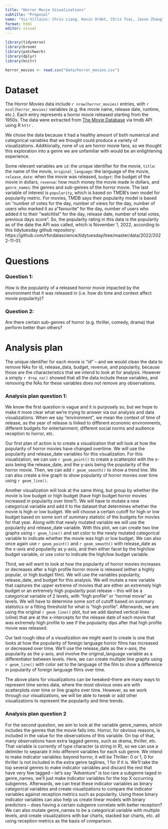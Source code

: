 ```yaml
---
title: "Horror Movie Visualizations"
subtitle: "Proposal"
name: "Viz-Villains: Chris Liang, Kevin Ordet, Chris Tsai, Jason Zhang"
format: html
editor: visual
---
```



```r
library(tidyverse)
library(broom)
library(patchwork)
library(dplyr)
library(knitr)
```

```r
horror_movies <- read.csv("data/horror_movies.csv")
```


# Dataset

The Horror Movies data include `r nrow(horror_movies)` entries, with `r ncol(horror_movies)` variables (e.g. the movie name, release date, runtime, etc.). Each entry represents a horror movie released starting from the 1950s. The data were extracted from [The Movie Database](https://www.themoviedb.org) via tmdb API using R `httr` .

We chose the data because it had a healthy amount of both numerical and categorical variables that we thought could produce a variety of visualizations. Additionally, none of us are horror movie fans, so we thought this exploration into a genre we are unfamiliar with would be an enlightening experience.

Some relevant variables are `id`: the unique identifier for the movie, `title`: the name of the movie, `original_language`: the language of the movie, `release_date`: when the movie was released, `budget`: the budget of the movie in dollars, `revenue`: how much money the movie made in dollars, and `genre_names`: the genres and sub-genres of the horror movie. The last variable of interest is `popularity`, which is based on TMDB's own model for popularity metric. For movies, TMDB says their popularity model is based on "number of votes for the day, number of views for the day, number of users who marked it as a "favourite" for the day, number of users who added it to their "watchlist" for the day, release date, number of total votes, previous days score". So, the popularity rating in this data is the popularity as of the date the API was called, which is November 1, 2022, according to this tidytuesday github repository: https://github.com/rfordatascience/tidytuesday/tree/master/data/2022/2022-11-01.

# Questions

### Question 1:
How is the popularity of a released horror movie impacted by the environment that it was released in (i.e. how do time and context affect movie popularity)? 

### Question 2:
Are there certain sub-genres of horror (e.g. thriller, comedy, drama) that perform better than others?

# Analysis plan

The unique identifier for each movie is "id" -- and we would clean the data to remove NAs for id, release_data, budget, revenue, and popularity, because those are the characteristics that we intend to look at for analysis. However a simply `r drop_na()` showed that all the data include these variables, and removing the NAs for these variables does not remove any observations.

### Analysis plan question 1:

We know the first question is vague and it is purposely so, but we hope to make it more clear what we're trying to answer via our analysis and data visualizations. When we say "environment", we mean the context of time of release, as the year of release is linked to different economic environments, different budgets for entertainment, different social norms and audience reception to horror, etc. 

Our first plan of action is to create a visualization that will look at how the popularity of horror movies have changed overtime. We will use the popularity and release_date variables for this visualization. For this visualization, we can use `r geom_point()` to create a scatterplot with the x-axis being the release_date, and the y-axis being the popularity of the horror movie. Then, we can add `r geom_smooth()` to show a trend line. We can also create a line graph to show popularity of horror movies over time using `r geom_line()`.


Another visualization will look at the same thing, but group by whether the movie is low budget or high budget (have high budget horror movies increased in popularity over time?). We will have to mutate a new categorical variable and add it to the dataset that determines whether the movie is high or low budget. We will choose a certain cutoff for high or low budget based on some sort of summary statistic of the budgets for movies for that year. Along with that newly mutated variable we will use the popularity and release_date variable. With this plot, we can create two line graphs using `r geom_line()` and set color to the newly mutated categorical variable to indicate whether the movie was high or low budget. We can also once again use `r geom_point()` and `r geom_smooth()` with release_date as the x-axis and popularity as y-axis, and then either facet by the high/low budget variable, or use color to indicate the high/low budget variable.

Third, we will want to look at how the popularity of horror movies increases or decreases after a high profile horror movie is released (either a highly popular, or high budget film). We will use the variables popularity, release_date, and budget for this analysis. We will mutate a new variable that captures the upper extreme of movies that are either an extremely high budget or an extremely high popularity post release -- this will be a categorical variable of 2 levels, with "high profile" or "normal movie" as levels. We will have to determine some sort of cutoff based on summary statistics or a fitting threshold for what is "high profile". Afterwards, we are using the original `r geom_line()` plot, but we add dashed vertical lines (vline) that are at the x-intercepts for the release date of each movie that was extremely high profile to see if the popularity dips after that high profile movie was released.

Our last rough idea of a visualization we might want to create is one that looks at how the popularity of foreign language horror films has increased or decreased over time. We'll use the release_date as the x-axis, the popularity as the y-axis, and involve the original_language variable as a differentiator between levels. Here, we can create multiple line graphs using `r geom_line()` with color set to the language of the film to show a difference in popularity of foreign language films over time.

The above plans for visualizations can be tweaked--there are many ways to represent time series data, where the most obvious ones are with scatterplots over time or line graphs over time. However, as we work through our visualizations, we will be able to tweak or add other visualizations to represent the popularity and time trends.

### Analysis plan question 2
For the second question, we aim to look at the variable genre_names, which includes the genres that the movie falls into. Horror, for obvious reasons, is included in the value for the observations of this variable. On top of that, many observations have extra tagged genres, such as drama, thriller, etc. That variable is currently of type character (a string in R), so we can use a delimiter to separate it into different variables for each sub genre. We intend to make indicator variables: beyond horror, it will be Thriller: 0 or 1, 0 for thriller is not included in the extra genre taglines, 1 for if it is. We'll take the top several genres to make indicator variables and discard the rest that have very few tagged -- let's say "Adventure" is too rare a subgenre taged in genre_names, we'll just make indicator variables for the top X occurring subgenres. Afterwards, we can treat these indicator variables as binary categorical variables and create visualizations to compare the indicator variables against reception metrics such as popularity. Using these binary indicator variables can also help us create linear models with binary predictors -- does having a certain subgenre correlate with better reception? We can also mutate genre_names to be a categorical variable with multiple levels, and create visualizations with bar charts, stacked bar charts, etc. all using reception metrics as the basis of comparison.

